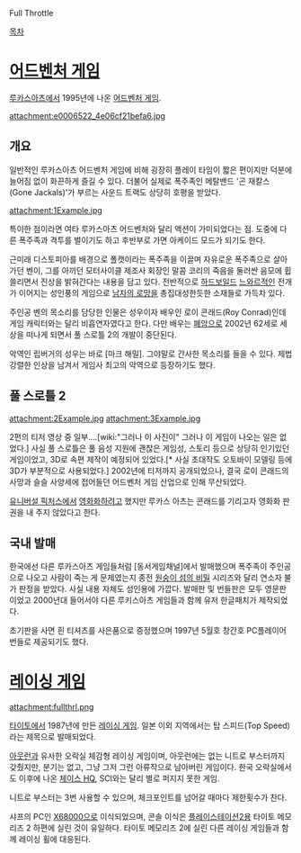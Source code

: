 Full Throttle

[[목차]]

= [[어드벤처 게임]] =
[[루카스아츠]]에서 1995년에 나온 [[어드벤처 게임]].

attachment:e0006522_4e06cf21befa6.jpg

== 개요 ==
일반적인 루카스아츠 어드벤처 게임에 비해 굉장히 플레이 타임이 짧은 편이지만 덕분에 늘어짐 없이 화끈하게 즐길 수 있다. 더불어 실제로 폭주족인 메탈밴드 '곤 재칼스(Gone Jackals)'가 부르는 사운드 트랙도 상당히 호평을 받았다.

attachment:1Example.jpg

특이한 점이라면 여타 루카스아츠 어드벤처와 달리 액션이 가미되었다는 점. 도중에 다른 폭주족과 격투를 벌이기도 하고 후반부로 가면 아케이드 모드가 되기도 한다.

근미래 디스토피아를 배경으로 폴캣이라는 폭주족을 이끌며 자유로운 폭주족으로 살아가던 벤이, 그를 아끼던 모터사이클 제조사 회장인 말콤 코리의 죽음을 둘러싼 음모에 휩쓸리면서 진상을 밝혀간다는 내용을 담고 있다. 전반적으로 [[하드보일드]] [[느와르]]적인 전개가 이어지는 성인풍의 게임으로 [[남자의 로망]]을 총집대성한듯한 소재들로 가득차 있다.

주인공 벤의 목소리를 담당한 인물은 성우이자 배우인 로이 콘래드(Roy Conrad)인데 게임 캐릭터와는 달리 비흡연자였다고 한다. 다만 배우는 [[폐암]]으로 2002년 62세로 세상을 떠나게 되면서 풀 스로틀 2의 개발이 중단된다.

악역인 립버거의 성우는 바로 [마크 해밀]. 그야말로 간사한 목소리를 들을 수 있다. 제법 강렬한 인상을 남겨서 게임사 최고의 악역으로 등장하기도 했다.

== 풀 스로틀 2 ==
attachment:2Example.jpg
attachment:3Example.jpg

2편의 티저 영상 중 일부....[wiki:"그러나 이 사진이" 그러나 이 게임이 나오는 일은 없었다.]
사실 풀 스로틀은 풀 음성 지원에 괜찮은 게임성, 스토리 등으로 상당히 인기있던 게임이었고, 3D로 속편 제작이 예정되어 있었다.[* 사실 초대작도 오토바이 모델링 등에 3D가 부분적으로 사용되었다.] 2002년에 티저까지 공개되었으나, 결국 로이 콘래드의 사망과 슬슬 사양세에 접어들던 어드벤처 게임 산업으로 인해 무산되었다.

[[유니버설 픽처스]]에서 [[영화화]]하려고 했지만 루카스 아츠는 콘래드를 기리고자 영화화 판권을 내 주지 않았다고 한다.

== 국내 발매 ==
한국에선 다른 루카스아츠 게임들처럼 [동서게임채널]에서 발매했으며 폭주족이 주인공으로 나오고 사람이 죽는 게 문제였는지 종전 [[원숭이 섬의 비밀]] 시리즈와 달리 연소자 불가 판정을 받았다. 사실 내용 자체도 성인용에 가깝다.
발매판 및 번들판은 모두 영문판이었고 2000년대 들어서야 다른 루키스아츠 게임들과 함께 유저 한글패치가 제작되었다. 

초기판을 사면 흰 티셔츠를 사은품으로 증정했으며 1997년 5월호 창간호 PC플레이어 번들로 제공되기도 했다.

= [[레이싱 게임]] =
attachment:fullthrl.png

[[타이토]]에서 1987년에 만든 [[레이싱 게임]]. 일본 이외 지역에서는 탑 스피드(Top Speed)라는 제목으로 발매되었다.

[[아웃런]]과 유사한 오락실 체감형 레이싱 게임이며, 아웃런에는 없는 니트로 부스터까지 갖췄지만, 분기는 없고, 그냥 그저 그런 아류작으로 남아버린 게임이다. 한국 오락실에서도 이후에 나온 [[체이스 HQ]], SCI와는 달리 별로 퍼지지 못한 게임.

니트로 부스터는 3번 사용할 수 있으며, 체크포인트를 넘어갈 때마다 제한횟수가 찬다.

샤프의 PC인 [[X68000]]으로 이식되었으며, 콘솔 이식은 [[플레이스테이션2]]용 타이토 메모리즈 2 하편에 실린 것이 유일하다. 타이토 메모리즈 2에 실린 다른 레이싱 게임들과 함께 레이싱 휠에 대응된다.
